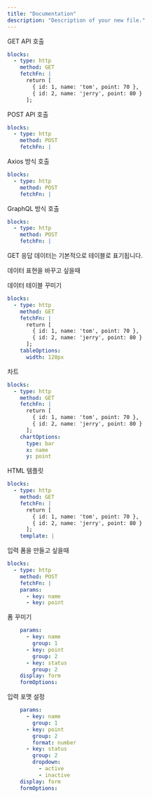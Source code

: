 ```yaml
---
title: "Documentation"
description: "Description of your new file."
---
```


GET API 호출

```yaml
blocks:
  - type: http
    method: GET
    fetchFn: |
      return [
        { id: 1, name: 'tom', point: 70 },
        { id: 2, name: 'jerry', point: 80 }
      ];
```

POST API 호출

```yaml
blocks:
  - type: http
    method: POST
    fetchFn: |
```

Axios 방식 호출

```yaml
blocks:
  - type: http
    method: POST
    fetchFn: |
```

GraphQL 방식 호출

```yaml
blocks:
  - type: http
    method: POST
    fetchFn: |
```

GET 응답 데이터는 기본적으로 테이블로 표기됩니다.

데이터 표현을 바꾸고 싶을때

데이터 테이블 꾸미기

```yaml
blocks:
  - type: http
    method: GET
    fetchFn: |
      return [
        { id: 1, name: 'tom', point: 70 },
        { id: 2, name: 'jerry', point: 80 }
      ];
    tableOptions:
      width: 120px
```

차트

```yaml
blocks:
  - type: http
    method: GET
    fetchFn: |
      return [
        { id: 1, name: 'tom', point: 70 },
        { id: 2, name: 'jerry', point: 80 }
      ];
    chartOptions:
      type: bar
      x: name
      y: point
```

HTML 템플릿

```yaml
blocks:
  - type: http
    method: GET
    fetchFn: |
      return [
        { id: 1, name: 'tom', point: 70 },
        { id: 2, name: 'jerry', point: 80 }
      ];
    template: |
```

입력 폼을 만들고 싶을때

```yaml
blocks:
  - type: http
    method: POST
    fetchFn: |
    params:
      - key: name
      - key: point
```

폼 꾸미기

```yaml
    params:
      - key: name
        group: 1
      - key: point
        group: 2
      - key: status
        group: 2
    display: form
    formOptions:
```

입력 포맷 설정

```yaml
    params:
      - key: name
        group: 1
      - key: point
        group: 2
        format: number
      - key: status
        group: 2
        dropdown:
          - active
          - inactive
    display: form
    formOptions:
```